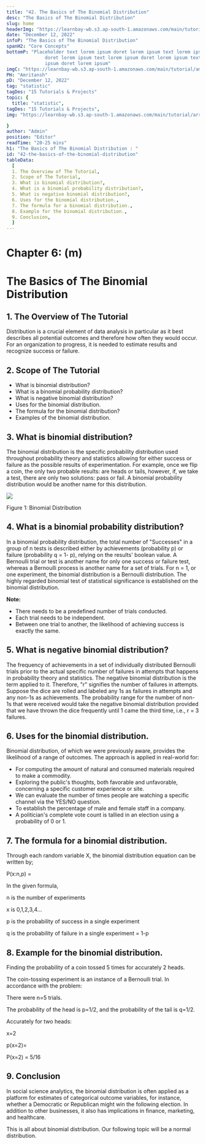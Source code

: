 ```yaml
---
title: "42. The Basics of The Binomial Distribution"
desc: "The Basics of The Binomial Distribution"
slug: home
headerImg: "https://learnbay-wb.s3.ap-south-1.amazonaws.com/main/tutorial/python.png"
date: "December 12, 2022"
infoP: "The Basics of The Binomial Distribution"
spanH2: "Core Concepts"
bottomP: "Placeholder text lorem ipsum doret lorem ipsum text lorem ipsum
              doret lorem ipsum text lorem ipsum doret lorem ipsum text lorem
              ipsum doret lorem ipsum"
imgC: "https://learnbay-wb.s3.ap-south-1.amazonaws.com/main/tutorial/amritansh.png"
PH: "Amritansh"
pD: "December 12, 2022"
tag: "statistic"
tagDes: "15 Tutorials & Projects"
topic: {
  title: "statistic",
tagDes: "15 Tutorials & Projects",
img: "https://learnbay-wb.s3.ap-south-1.amazonaws.com/main/tutorial/arrow.png"

}
author: "Admin"
position: "Editor"
readTime: "20-25 mins"
h1: "The Basics of The Binomial Distribution : "
id: "42-the-basics-of-the-binomial-distribution"
tableData:
  [
  1. The Overview of The Tutorial, 
  2. Scope of The Tutorial,  
  3. What is binomial distribution?,  
  4. What is a binomial probability distribution?, 
  5. What is negative binomial distribution?, 
  6. Uses for the binomial distribution.,
  7. The formula for a binomial distribution.,
  8. Example for the binomial distribution.,
  9. Conclusion,
  ]
---
```


# **Chapter 6: (m)**


# **The Basics of The Binomial Distribution**


## 1. The Overview of The Tutorial

Distribution is a crucial element of data analysis in particular as it best describes all potential outcomes and therefore how often they would occur. For an organization to progress, it is needed to estimate results and recognize success or failure.


## 2. Scope of The Tutorial



* What is binomial distribution?
* What is a binomial probability distribution?
* What is negative binomial distribution?
* Uses for the binomial distribution.
* The formula for the binomial distribution?
* Examples of the binomial distribution.


## 3. What is binomial distribution?

The binomial distribution is the specific probability distribution used throughout probability theory and statistics allowing for either success or failure as the possible results of experimentation. For example, once we flip a coin, the only two probable results: are heads or tails, however, if, we take a test, there are only two solutions: pass or fail. A binomial probability distribution would be another name for this distribution.



<img src="https://learnbay-wb.s3.ap-south-1.amazonaws.com/main/tutorial/statistics/image+for+binomial+distribution.jpg"></img>



Figure 1: Binomial Distribution


## 4. What is a binomial probability distribution?

In a binomial probability distribution, the total number of "Successes" in a group of n tests is described either by achievements (probability p) or failure (probability q = 1- p), relying on the results' boolean value. A Bernoulli trial or test is another name for only one success or failure test, whereas a Bernoulli process is another name for a set of trials. For n = 1, or one experiment, the binomial distribution is a Bernoulli distribution. The highly regarded binomial test of statistical significance is established on the binomial distribution.


**Note:**



* There needs to be a predefined number of trials conducted.
* Each trial needs to be independent.
* Between one trial to another, the likelihood of achieving success is exactly the same.


## 5. What is negative binomial distribution?

The frequency of achievements in a set of individually distributed Bernoulli trials prior to the actual specific number of failures in attempts that happens in probability theory and statistics. The negative binomial distribution is the term applied to it. Therefore, "r" signifies the number of failures in attempts. Suppose the dice are rolled and labeled any 1s as failures in attempts and any non-1s as achievements. The probability range for the number of non-1s that were received would take the negative binomial distribution provided that we have thrown the dice frequently until 1 came the third time, i.e., r = 3 failures.


## 6. Uses for the binomial distribution.

Binomial distribution, of which we were previously aware, provides the likelihood of a range of outcomes. The approach is applied in real-world for:



* For computing the amount of natural and consumed materials required to make a commodity.
* Exploring the public's thoughts, both favorable and unfavorable, concerning a specific customer experience or site.
* We can evaluate the number of times people are watching a specific channel via the YES/NO question.
* To establish the percentage of male and female staff in a company.
* A politician's complete vote count is tallied in an election using a probability of 0 or 1.


## 7. The formula for a binomial distribution.

Through each random variable X, the binomial distribution equation can be written by;

P(x:n,p) = 


In the given formula,

n is the number of experiments

x is 0,1,2,3,4…

p is the probability of success in a single experiment

q is the probability of failure in a single experiment = 1-p


## 8. Example for the binomial distribution.

Finding the probability of a coin tossed 5 times for accurately 2 heads.

The coin-tossing experiment is an instance of a Bernoulli trial.  In accordance with the problem:

There were n=5 trials.

The probability of the head is p=1/2, and the probability of the tail is q=1/2.

Accurately for two heads:

x=2

p(x=2)=


P(x=2) = 5/16


## 9. Conclusion

In social science analytics, the binomial distribution is often applied as a platform for estimates of categorical outcome variables, for instance, whether a Democratic or Republican might win the following election. In addition to other businesses, it also has implications in finance, marketing, and healthcare.

This is all about binomial distribution. Our following topic will be a normal distribution.


